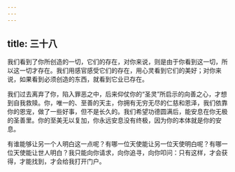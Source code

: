 ```yaml
---
---
---
```

title: 三十八
---

我们看到了你所创造的一切，它们的存在，对你来说，则是由于你看到这一切，所以这一切才存在。我们用感官感受它们的存在，用心灵看到它们的美好；对你来说，如果看到必须创造的东西，就看到它业已存在。

我们过去离弃了你，陷入罪恶之中，后来仰仗你的“圣灵”所启示的向善之心，才想到自我救赎。你，唯一的、至善的天主，你拥有无穷无尽的仁慈和恩泽，我们依靠你的恩宠，做了一些好事，但不是长久的。我们希望功德圆满后，能安息在你无极的圣善里。你的至美无以复加，你永远安息没有终极，因为你的本体就是你的安息。

有谁能够让另一个人明白这一点呢？有哪一位天使能让另一位天使明白呢？有哪一位天使能让世人明白？我只能向你请求，向你追寻，向你叩问：只有这样，才会获得，才能找到，才会给我打开门户。